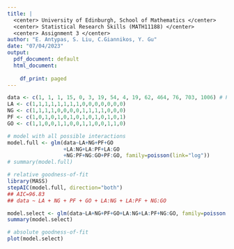 ```yaml
---
title: |
  <center> University of Edinburgh, School of Mathematics </center>
  <center> Statistical Research Skills (MATH11188) </center>
  <center> Assignment 3 </center>
author: "E. Antypas, S. Liu, C.Giannikos, Y. Gu"
date: "07/04/2023"
output:
  pdf_document: default
  html_document:
    
    df_print: paged
---
```



```r
data <- c(1, 1, 1, 15, 0, 3, 19, 54, 4, 19, 62, 464, 76, 703, 1006) # Read in the data
LA <- c(1,1,1,1,1,1,1,1,0,0,0,0,0,0,0) 
NG <- c(1,1,1,1,0,0,0,0,1,1,1,1,0,0,0) 
PF <- c(1,0,1,0,1,0,1,0,1,0,1,0,1,0,1) 
GO <- c(1,1,0,0,1,1,0,0,1,1,0,0,1,1,0)

# model with all possible interactions
model.full <- glm(data~LA+NG+PF+GO
                  +LA:NG+LA:PF+LA:GO
                  +NG:PF+NG:GO+PF:GO, family=poisson(link="log"))
# summary(model.full)

# relative goodness-of-fit
library(MASS)
stepAIC(model.full, direction="both") 
## AIC=96.83
## data ~ LA + NG + PF + GO + LA:NG + LA:PF + NG:GO

model.select <- glm(data~LA+NG+PF+GO+LA:NG+LA:PF+NG:GO, family=poisson(link="log"))
summary(model.select)

# absolute goodness-of-fit
plot(model.select)
```

